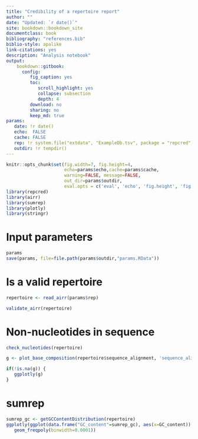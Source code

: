 ```yaml
--- 
title: "Credibility of a repertoire report"
author: ""
date: "Updated: `r date()`"
site: bookdown::bookdown_site
documentclass: book
bibliography: "references.bib"
biblio-style: apalike
link-citations: yes
description: "Analysis notebook"
output:
    bookdown::gitbook:
      config:  
         fig_caption: yes
         toc:
            scroll_highlight: yes
            collapse: subsection
            depth: 4            
         download: no
         sharing: no
         keep_md: true
params:
   date: !r date()
   echo:  FALSE
   cache: FALSE
   rep: !r system.file("extdata", "ExampleDb.tsv", package = "repcred")
   outdir: !r tempdir()
---
```


```r
knitr::opts_chunk$set(fig.width=7, fig.height=4, 
                      echo=params$echo,cache=params$cache,
                      warning=FALSE, message=FALSE,
                      out_dir=params$outdir,
                      eval.opts = c('eval', 'echo', 'fig.height', 'fig.width'))
library(repcred)
library(airr)
library(sumrep)
library(plotly)
library(stringr)
```

# Input parameters

```r
params
save(params, file=file.path(params$outdir,"params.RData"))
```

# Is a valid repertoire

```r
repertoire <- read_airr(params$rep)
```

```r
validate_airr(repertoire)
```

# Non-nucleotides in sequence

```r
check_nucleotides(repertoire)

g <- plot_base_composition(repertoire$sequence_alignment, 'sequence_alignment - base composition')

if(!is.na(g)) {
   ggplotly(g)
}

```

# sumrep

```r
sumrep_gc <- getGCContentDistribution(repertoire)
ggplotly(ggplot(data.frame("GC_content"=sumrep_gc), aes(x=GC_content)) +
   geom_freqpoly(binwidth=0.0001))
```